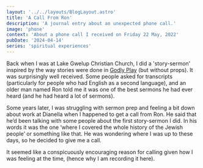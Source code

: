 ```yaml
---
layout: '../../layouts/BlogLayout.astro'
title: 'A Call From Ron'
description: 'A journal entry about an unexpected phone call.'
image: 'phone'
context: 'About a phone call I received on Friday 22 May, 2022'
pubDate: '2024-04-14'
series: 'spiritual experiences'
---
```


Back when I was at Lake Gwelup Christian Church, I did a 'story-sermon' inspired by the way stories were done in <a href="http://godlyplay.com.au/" target="_blank">Godly Play</a> (but without props). It was surprisingly well received. Some people asked for transcripts (particularly for people who had English as a second language), and an older man named Ron told me it was one of the best sermons he had ever heard (and he had heard a lot of sermons).

Some years later, I was struggling with sermon prep and feeling a bit down about work at Dianella when I happened to get a call from Ron. He said that he’d been talking with some people about the first story-sermon I did. In his words it was the one ‘where I covered the whole history of the Jewish people’ or something like that. He was wondering where I was up to these days, so he decided to give me a call.

It seemed like a conspicuously encouraging reason for calling given how I was feeling at the time, (hence why I am recording it here).
